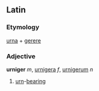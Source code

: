 ==Latin==
===Etymology===
[[urna]] + [[gerere]]
===Adjective===
'''urniger''' ''m'', [[urnigera]] ''f'', [[urnigerum]] ''n''

#[[urn]]-[[bear]]ing